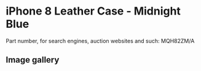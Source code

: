 # iPhone 8 Leather Case - Midnight Blue

Part number, for search engines, auction websites and such: MQH82ZM/A

## Image gallery

<div style={{ width: "768px" }}>
  <GalleryComponent
    images={[
      {
        original: "/everysource/MQH82",
        thumbnail: "/everypreview/MQH82",
      },
      {
        original: "/everysource/MQH82_AV1_GOLD",
        thumbnail: "/everypreview/MQH82_AV1_GOLD",
      },
      {
        original: "/everysource/MQH82_AV1_SILVER",
        thumbnail: "/everypreview/MQH82_AV1_SILVER",
      },
      {
        original: "/everysource/MQH82_AV1_SPACE_GRAY",
        thumbnail: "/everypreview/MQH82_AV1_SPACE_GRAY",
      },
      {
        original: "/everysource/MQH82_AV2",
        thumbnail: "/everypreview/MQH82_AV2",
      }
    ]}
  />
</div>